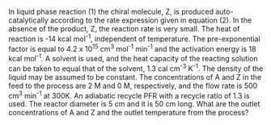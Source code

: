 
In liquid phase reaction (1) the chiral molecule, Z, is produced auto-catalytically according to the rate expression given in equation (2). In the absence of the product, Z, the reaction rate is very small. The heat of reaction is -14 kcal mol^-1^, independent of temperature. The pre-exponential factor is equal to 4.2 x 10^15^ cm^3^ mol^-1^ min^-1^ and the activation energy is 18 kcal mol^-1^. A solvent is used, and the heat capacity of the reacting solution can be taken to equal that of the solvent, 1.3 cal cm^-3^ K^-1^. The density of the liquid may be assumed to be constant. The concentrations of A and Z in the feed to the process are 2 M and 0 M, respectively, and the flow rate is 500 cm^3^ min^-1^ at 300K. An adiabatic recycle PFR with a recycle ratio of 1.3 is used. The reactor diameter is 5 cm and it is 50 cm long. What are the outlet concentrations of A and Z and the outlet temperature from the process?
